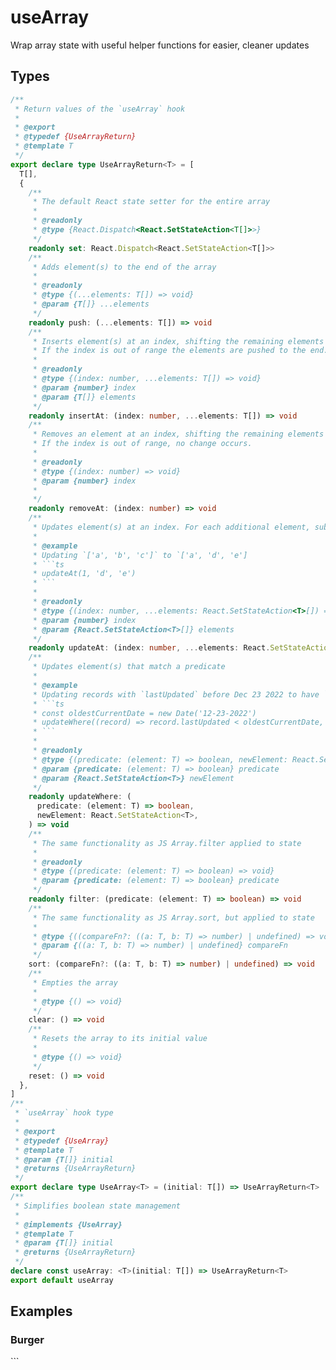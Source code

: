 
<Meta title="Example/UseArray" />

# useArray

Wrap array state with useful helper functions for easier, cleaner updates

## Types

````ts
/**
 * Return values of the `useArray` hook
 *
 * @export
 * @typedef {UseArrayReturn}
 * @template T
 */
export declare type UseArrayReturn<T> = [
  T[],
  {
    /**
     * The default React state setter for the entire array
     *
     * @readonly
     * @type {React.Dispatch<React.SetStateAction<T[]>>}
     */
    readonly set: React.Dispatch<React.SetStateAction<T[]>>
    /**
     * Adds element(s) to the end of the array
     *
     * @readonly
     * @type {(...elements: T[]) => void}
     * @param {T[]} ...elements
     */
    readonly push: (...elements: T[]) => void
    /**
     * Inserts element(s) at an index, shifting the remaining elements right.
     * If the index is out of range the elements are pushed to the end.
     *
     * @readonly
     * @type {(index: number, ...elements: T[]) => void}
     * @param {number} index
     * @param {T[]} elements
     */
    readonly insertAt: (index: number, ...elements: T[]) => void
    /**
     * Removes an element at an index, shifting the remaining elements left.
     * If the index is out of range, no change occurs.
     *
     * @readonly
     * @type {(index: number) => void}
     * @param {number} index
     *
     */
    readonly removeAt: (index: number) => void
    /**
     * Updates element(s) at an index. For each additional element, subsequent elements are updated.
     *
     * @example
     * Updating `['a', 'b', 'c']` to `['a', 'd', 'e']
     * ```ts
     * updateAt(1, 'd', 'e')
     * ```
     *
     * @readonly
     * @type {(index: number, ...elements: React.SetStateAction<T>[]) => void}
     * @param {number} index
     * @param {React.SetStateAction<T>[]} elements
     */
    readonly updateAt: (index: number, ...elements: React.SetStateAction<T>[]) => void
    /**
     * Updates element(s) that match a predicate
     *
     * @example
     * Updating records with `lastUpdated` before Dec 23 2022 to have `isCurrent`=`false`
     * ```ts
     * const oldestCurrentDate = new Date('12-23-2022')
     * updateWhere((record) => record.lastUpdated < oldestCurrentDate, )
     * ```
     *
     * @readonly
     * @type {(predicate: (element: T) => boolean, newElement: React.SetStateAction<T>) => void}
     * @param {predicate: (element: T) => boolean} predicate
     * @param {React.SetStateAction<T>} newElement
     */
    readonly updateWhere: (
      predicate: (element: T) => boolean,
      newElement: React.SetStateAction<T>,
    ) => void
    /**
     * The same functionality as JS Array.filter applied to state
     *
     * @readonly
     * @type {(predicate: (element: T) => boolean) => void}
     * @param {predicate: (element: T) => boolean} predicate
     */
    readonly filter: (predicate: (element: T) => boolean) => void
    /**
     * The same functionality as JS Array.sort, but applied to state
     *
     * @type {((compareFn?: ((a: T, b: T) => number) | undefined) => void)}
     * @param {((a: T, b: T) => number) | undefined} compareFn
     */
    sort: (compareFn?: ((a: T, b: T) => number) | undefined) => void
    /**
     * Empties the array
     *
     * @type {() => void}
     */
    clear: () => void
    /**
     * Resets the array to its initial value
     *
     * @type {() => void}
     */
    reset: () => void
  },
]
/**
 * `useArray` hook type
 *
 * @export
 * @typedef {UseArray}
 * @template T
 * @param {T[]} initial
 * @returns {UseArrayReturn}
 */
export declare type UseArray<T> = (initial: T[]) => UseArrayReturn<T>
/**
 * Simplifies boolean state management
 *
 * @implements {UseArray}
 * @template T
 * @param {T[]} initial
 * @returns {UseArrayReturn}
 */
declare const useArray: <T>(initial: T[]) => UseArrayReturn<T>
export default useArray
````

## Examples

### Burger

<Canvas withSource="open">
  <Story name="Burger" story={stories.burger} />
</Canvas>
```
